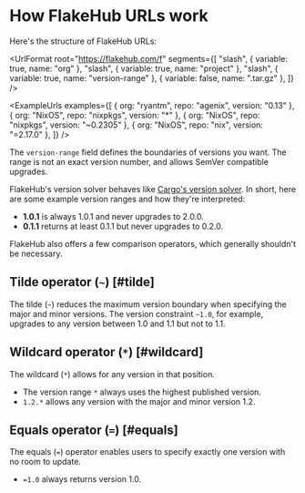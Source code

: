 # How FlakeHub URLs work

Here's the structure of FlakeHub URLs:

<UrlFormat root="https://flakehub.com/f" segments={[
  "slash",
  { variable: true, name: "org" },
  "slash",
  { variable: true, name: "project" },
  "slash",
  { variable: true, name: "version-range" },
  { variable: false, name: ".tar.gz" },
]} />

<ExampleUrls
  examples={[
    { org: "ryantm", repo: "agenix", version: "0.13" },
    { org: "NixOS", repo: "nixpkgs", version: "*" },
    { org: "NixOS", repo: "nixpkgs", version: "~0.2305" },
    { org: "NixOS", repo: "nix", version: "=2.17.0" },
  ]}
/>

The `version-range` field defines the boundaries of versions you want.
The range is not an exact version number, and allows SemVer compatible upgrades.

FlakeHub's version solver behaves like [Cargo's version solver][resolution].
In short, here are some example version ranges and how they're interpreted:

* **1.0.1** is always 1.0.1 and never upgrades to 2.0.0.
* **0.1.1** returns at least 0.1.1 but never upgrades to 0.2.0.

FlakeHub also offers a few comparison operators, which generally shouldn't be necessary.

## Tilde operator (`~`) [#tilde]

The tilde (`~`) reduces the maximum version boundary when specifying the major and minor versions.
The version constraint `~1.0`, for example, upgrades to any version between 1.0 and 1.1 but not to 1.1.

## Wildcard operator (`*`) [#wildcard]

The wildcard (`*`) allows for any version in that position.

* The version range `*` always uses the highest published version.
* `1.2.*` allows any version with the major and minor version 1.2.

## Equals operator (`=`) [#equals]

The equals (`=`) operator enables users to specify exactly one version with no room to update.

* `=1.0` always returns version 1.0.

[resolution]: https://doc.rust-lang.org/cargo/reference/resolver.html#semver-compatibility
